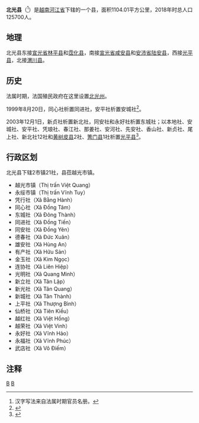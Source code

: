 {{Infobox Settlement
|name                   = 北光县
|settlement_type        = 县
|official_name          = 
|other_name             = 
|native_name            = {{lang|vi|Huyện Bắc Quang}}
|nickname               = 
|motto                  = 
|image_skyline          = 
|imagesize              = 
|image_caption          = 
|image_flag             = 
|flag_size              = 
|image_seal             = 
|seal_size              = 
|image_shield           = 
|shield_size            = 
|image_blank_emblem     = 
|blank_emblem_size      = 
|image_map              = {{Infobox mapframe|frame-width=250|zoom=10}}
|mapsize                = 
|map_caption            = 
|image_map1             = 
|mapsize1               = 
|map_caption1           = 
|pushpin_map            = Vietnam
|pushpin_label_position = bottom
|pushpin_map_caption    = 
|pushpin_map1           = 
|pushpin_label_position1= 
|pushpin_map_caption1   = 
|subdivision_type       = 国家
|subdivision_name       = {{flag|Vietnam}}
|subdivision_type1      = [[越南行政区划|省]]
|subdivision_name1      = [[河江省|河江省]]
|subdivision_type2      = 行政区划
|subdivision_name2      = 2市镇21社
|subdivision_type3      = 
|subdivision_name3      = 
|seat_type              = 县莅
|seat                   = {{link-vi|越光市镇|Việt Quang}}
|government_type        = 
|leader_title           = 
|leader_name            = 
|leader_title1          = 
|leader_name1           = 
|established_title      = 
|established_date       = 
|area_magnitude         = 
|unit_pref              = 
|area_footnotes         = 
|area_total_km2         = 1104.01
|area_land_km2          = 
|area_water_km2         = 
|area_water_percent     = 
|area_urban_km2         = 
|area_metro_km2         = 
|population_as_of       = 2018年
|population_footnotes   = 
|population_note        = 
|population_total       = 125700
|population_density_km2 = auto
|population_metro             = 
|population_density_metro_km2 = 
|population_urban             = 
|population_density_urban_km2 = 
|timezone               = [[越南标准时间|越南标准时间]]
|utc_offset             = +7
|elevation_footnotes    = 
|elevation_m            = 
|coor_type              = 
|coordinates            = 
|postal_code_type       = 
|postal_code            = 
|area_code              = 
|website                = [http://bacquang.hagiang.gov.vn 北光县电子信息门户网站]
|footnotes              = 
}}
'''北光县'''（{{vie|v='''Huyện Bắc Quang'''|hn=縣北光}}<ref>汉字写法来自法属时期官员名册。</ref>）是[[越南|越南]][[河江省|河江省]]下辖的一个县，面积1104.01平方公里，2018年时总人口125700人。

==地理==
北光县东接[[宣光省|宣光省]][[林平县|林平县]]和[[霑化县_(越南)|霑化县]]，南接[[宣光省|宣光省]][[咸安县|咸安县]]和[[安沛省|安沛省]][[陆安县|陆安县]]，西接[[光平县|光平县]]，北接[[渭川县|渭川县]]。

==历史==
法属时期，法国殖民政府在这里设置[[北光州|北光州]]。

1999年8月20日，同心社析置同进社，安平社析置安城社<ref>{{Cite web |url=https://thuvienphapluat.vn/van-ban/Bat-dong-san/Nghi-dinh-74-1999-ND-CP-dieu-chinh-dia-gioi-hanh-chinh-lap-thi-tran-huyen-xa-thuoc-huyen-Meo-Vac-Yen-Minh-Quang-Ba-Bac-Quang-Hoang-Su-Phi-Ha-Giang-45585.aspx |title=Nghị định 74/1999/NĐ-CP về việc điều chỉnh địa giới hành chính để thành lập thị trấn, huyện lỵ và các xã thuộc các huyện Mèo Vạc, Yên Minh, Quản Bạ, Bắc Quang, Hoàng Su Phì và thị xã Hà Giang, tỉnh Hà Giang |accessdate=2020-02-14 |archive-date=2020-04-01 |archive-url=https://web.archive.org/web/20200401170238/https://thuvienphapluat.vn/van-ban/Bat-dong-san/Nghi-dinh-74-1999-ND-CP-dieu-chinh-dia-gioi-hanh-chinh-lap-thi-tran-huyen-xa-thuoc-huyen-Meo-Vac-Yen-Minh-Quang-Ba-Bac-Quang-Hoang-Su-Phi-Ha-Giang-45585.aspx |dead-url=no }}</ref>。

2003年12月1日，新贞社析置新北社，同安社和永好社析置东城社；以本地社、安城社、安平社、凭琅社、春江社、那姜社、安河社、先安社、香山社、新贞社、尾上社、新北社12社和[[黄树皮县|黄树皮县]]2社、[[箐门县|箐门县]]1社析置[[光平县|光平县]]<ref>{{Cite web |url=https://thuvienphapluat.vn/van-ban/Bat-dong-san/Nghi-dinh-146-2003-ND-CP-thanh-lap-xa-thuoc-huyen-Bac-Quang-thanh-lap-huyen-Quang-Binh-tinh-Ha-Giang-6309.aspx |title=Nghị định 146/2003/NĐ-CP về việc thành lập xã thuộc huyện Bắc Quang và thành lập huyện Quang Bình, tỉnh Hà Giang |accessdate=2020-02-14 |archive-date=2019-03-29 |archive-url=https://web.archive.org/web/20190329150416/https://thuvienphapluat.vn/van-ban/Bat-dong-san/Nghi-dinh-146-2003-ND-CP-thanh-lap-xa-thuoc-huyen-Bac-Quang-thanh-lap-huyen-Quang-Binh-tinh-Ha-Giang-6309.aspx |dead-url=no }}</ref>。

==行政区划==
北光县下辖2市镇21社，县莅越光市镇。
*越光市镇（Thị trấn Việt Quang）
*永绥市镇（Thị trấn Vĩnh Tuy）
*凭行社（Xã Bằng Hành）
*同心社（Xã Đồng Tâm）
*东城社（Xã Đông Thành）
*同进社（Xã Đồng Tiến）
*同安社（Xã Đồng Yên）
*德春社（Xã Đức Xuân）
*雄安社（Xã Hùng An）
*有产社（Xã Hữu Sản）
*金玉社（Xã Kim Ngọc）
*连协社（Xã Liên Hiệp）
*光明社（Xã Quang Minh）
*新立社（Xã Tân Lập）
*新光社（Xã Tân Quang）
*新城社（Xã Tân Thành）
*上平社（Xã Thượng Bình）
*仙桥社（Xã Tiên Kiều）
*越红社（Xã Việt Hồng）
*越荣社（Xã Việt Vinh）
*永好社（Xã Vĩnh Hảo）
*永福社（Xã Vĩnh Phúc）
*武店社（Xã Vô Điếm）

==注释==
{{reflist}}

{{河江省行政区划}}
{{越南东北部之县市镇区域划分}}

[[Category:河江省|B]]
[[Category:越南县份|B]]